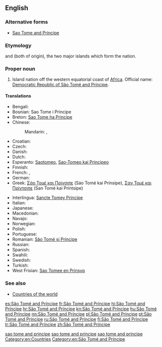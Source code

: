 {{wikipedia}}
==English==

===Alternative forms===
* [[Sao Tome and Principe]]

===Etymology===
{{term|São Tomé|lang=en}} and {{term|Príncipe|lang=en}} (both of {{etyl|pt|en}} origin), the two major islands which form the nation.

===Proper noun===
{{en-proper noun}}

# Island nation off the western equatorial coast of [[Africa]].  Official name: [[Democratic Republic of São Tomé and Príncipe]].

====Translations====
{{trans-top|Democratic Republic of São Tomé and Príncipe}}
* Bengali: {{t-|bn|সাঁউ তুমি ও প্রিন্সিপি}}
* Bosnian: Sao Tome i Principe {{m}}
* Breton: [[Sao Tome ha Principe]]
* Chinese:
*: Mandarin: {{t-|cmn|聖多美和普林西比|sc=Hani}}, {{t-|cmn|圣多美和普林西比|tr=Shèngduōměi hé Pǔlínxībǐ|sc=Hani}}
* Croatian: {{t+|hr|Sveti Toma i Princip|m}}
* Czech: {{t+|cs|Svatý Tomáš a Princův ostrov|m}}
* Danish: {{t-|da|São Tomé og Príncipe}}
* Dutch: {{t+|nl|Sao Tomé en Principe}}
* Esperanto: [[Saotomeo]], [[Sao-Tomeo kaj Principeo]]
* Finnish: {{t+|fi|São Tomé ja Príncipe}}
* French: {{t+|fr|Sao Tomé-et-Principe}}, {{t+|fr|São Tomé e Príncipe}}
* German: {{t+|de|São Tomé und Príncipe}}
* Greek: [[Σάο Τομέ και Πρίνσιπε]] (Sáo Tomé kai Prínsipe), [[Σαν Τομέ και Πρίντσιπε]] (San Tomé kai Príntsipe)
{{trans-mid}}
* Interlingua: [[Sancte Tomey Principe]]
* Italian: {{t-|it|São Tomé e Príncipe}}
* Japanese: {{t-|ja|サントメプリンシペ|tr=Santomepurinshipe}}
* Macedonian: {{t-|mk|Сао Томе и Принсипе|n|tr=Sáo Tóme i Prinsípe}}
* Navajo: {{tø|nv|São Tomé dóó Príncipe}}
* Norwegian: {{t+|no|São Tomé og Príncipe}}
* Polish: {{t+|pl|Wyspy Świętego Tomasza i Książęca}}
* Portuguese: {{t+|pt|São Tomé e Príncipe}}
* Romanian: [[São Tomé și Príncipe]]
* Russian: {{t-|ru|Сан-Томе и Принсипи|f|n|tr=San-Tomé i Prínsipi}}
* Spanish: {{t+|es|Santo Tomé y Príncipe}}
* Swahili: {{t-|sw|Saotome na Prinsipe}}
* Swedish: {{t+|sv|São Tomé och Príncipe}}
* Turkish: {{t+|tr|São Tomé ve Príncipe}}
* West Frisian: [[Sao Tomee en Prinsyp]]
{{trans-bottom}}

===See also===
* [[Appendix:Countries of the world|Countries of the world]]

[[Category:English terms spelled with Ã|sao tome and principe]]
[[Category:English terms spelled with É|sao tome and principe]]
[[Category:English terms spelled with Í|sao tome and principe]]
[[Category:en:Countries]]
[[Category:en:São Tomé and Príncipe]]

[[es:São Tomé and Príncipe]]
[[fr:São Tomé and Príncipe]]
[[hi:São Tomé and Príncipe]]
[[hr:São Tomé and Príncipe]]
[[kn:São Tomé and Príncipe]]
[[hu:São Tomé and Príncipe]]
[[nn:São Tomé and Príncipe]]
[[pl:São Tomé and Príncipe]]
[[pt:São Tomé and Príncipe]]
[[ru:São Tomé and Príncipe]]
[[fi:São Tomé and Príncipe]]
[[tr:São Tomé and Príncipe]]
[[zh:São Tomé and Príncipe]]